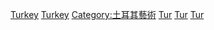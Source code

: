 {{Commonscat|Music of Turkey}}

[[Category:亚洲各国音乐|Turkey]]
[[Category:欧洲各国音乐|Turkey]]
[[Category:土耳其藝術|Category:土耳其藝術]]
[[Category:南歐音樂|Tur]]
[[Category:中東音樂|Tur]]
[[Category:巴爾幹音樂|Tur]]